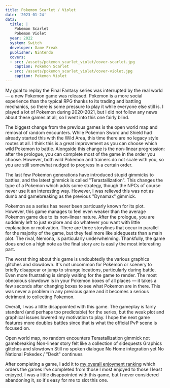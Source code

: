 ```yaml
---
title: Pokemon Scarlet / Violet
date: '2023-01-24'
data:
  title: |
    Pokemon Scarlet
    Pokemon Violet
  year: 2022
  system: Switch
  developer: Game Freak
  publisher: Nintendo
  covers:
  - src: /assets/pokemon_scarlet_violet/cover-scarlet.jpg
    caption: Pokemon Scarlet
  - src: /assets/pokemon_scarlet_violet/cover-violet.jpg
    caption: Pokemon Violet
---
```

My goal to replay the Final&nbsp;Fantasy series was interrupted by the real world &mdash; a new Pokemon game was
released. Pokemon is a more social experience than the typical RPG thanks to its trading and battling mechanics, so
there is some pressure to play it while everyone else still is. I played a lot of Pokemon during 2020-2021, but I did
not follow any news about these games at all, so I went into this one fairly blind.

<GameHeader />

The biggest change from the previous games is the open world map and removal of random encounters. While
Pokemon&nbsp;Sword&nbsp;and&nbsp;Shield had already started this with the Wild Area, this time there are no legacy style
routes at all. I think this is a great improvement as you can choose which wild Pokemon to battle. Alongside this change
is the non-linear progression: after the prologue, you can complete most of the game in the order you choose. However,
both wild Pokemon and trainers do not scale with you, so you are still somewhat nudged to progress in a certain order.

The last few Pokemon generations have introduced stupid gimmicks to battles, and the latest gimmick is called
"Terastallization". This changes the type of a Pokemon which adds some strategy, though the NPCs of course never use it
an interesting way. However, I was relieved this was not as dumb and gamebreaking as the previous "Dynamax" gimmick.

Pokemon as a series has never been particuarly known for its plot. However, this game manages to feel even weaker than
the average Pokemon game due to its non-linear nature. After the prologue, you are suddenly left to just explore and do
whatever you want with little explanation or motivation. There are three storylines that occur in parallel for the
majority of the game, but they feel more like sidequests than a main plot. The rival, Nemona, is particularly
underwhelming. Thankfully, the game does end on a high note as the final story arc is easily the most interesting part.

The worst thing about this game is undoubtedly the various graphics glitches and slowdown. It's not uncommon for Pokemon
or scenery to briefly disappear or jump to strange locations, particularly during battle. Even more frustrating is
simply waiting for the game to render. The most obnoxious slowdown is in your Pokemon boxes of all places &mdash; it
takes a few seconds after changing boxes to see what Pokemon are in there. This was never a problem in any previous
game and it becomes a serious detriment to collecting Pokemon.

Overall, I was a little disappointed with this game. The gameplay is fairly standard (and perhaps too predictable) for
the series, but the weak plot and graphical issues lowered my motivation to play. I hope the next game features more
doubles battles since that is what the official PvP scene is focused on.

<LikedDisliked>
  <LikedList>
    <LikedItem>Open world map, no random encounters</LikedItem>
    <LikedItem>Terastallization gimmick not gamebreaking</LikedItem>
  </LikedList>
  <DislikedList>
    <DislikedItem>Non-linear story felt like a collection of sidequests</DislikedItem>
    <DislikedItem>Graphics glitches and slowdown</DislikedItem>
    <DislikedItem>Still no spoken dialogue</DislikedItem>
    <DislikedItem>No Home integration yet</DislikedItem>
    <DislikedItem>No National Pokedex / "Dexit" continues</DislikedItem>
  </DislikedList>
</LikedDisliked>

After completing a game, I add it to [my overall enjoyment ranking](/ranking) which orders the games I've completed from
those I most enjoyed to those I least enjoyed. I was a little disappointed with this game, but I never considered
abandoning it, so it's easy for me to slot this one.

<GameRanking game={slug} />
